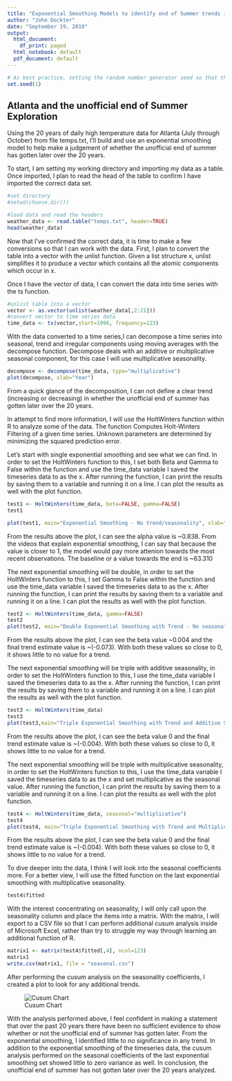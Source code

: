 ---
title: "Exponential Smoothing Models to identify end of Summer trends in Atlanta"
author: "John Dockter"
date: "September 19, 2019"
output:
  html_document:
    df_print: paged
  html_notebook: default
  pdf_document: default
---
```{r}
# As best practice, setting the random number generator seed so that the results are reproducible
set.seed(1)
```
## Atlanta and the unofficial end of Summer Exploration
Using the 20 years of daily high temperature data for Atlanta (July through October) from file temps.txt, I'll build and use an exponential smoothing model to help make a judgement of whether the unofficial end of summer has gotten later over the 20 years. 

To start, I am setting my working directory and importing my data as a table. Once imported, I plan to read the head of the table to confirm I have imported the correct data set.
```{r Set directory and import data}
#set directory
#setwd(choose.dir())

#load data and read the headers
weather_data <- read.table("temps.txt", header=TRUE)
head(weather_data)
```

Now that I've confirmed the correct data, it is time to make a few conversions so that I can work with the data. First, I plan to convert the table into a vector with the unlist function. Given a list structure x, unlist simplifies it to produce a vector which contains all the atomic components which occur in x.

Once I have the vector of data, I can convert the data into time series with the ts function. 
```{r Convert data to vector then timeseries}
#unlist table into a vector 
vector <- as.vector(unlist(weather_data[,2:21]))
#convert vector to time series data
time_data <- ts(vector,start=1996, frequency=123)
```
With the data converted to a time series,I can decompose a time series into seasonal, trend and irregular components using moving averages with the decompose function. Decompose deals with an additive or multiplicative seasonal component, for this case I will use multiplicative seasonality.
```{r}
decompose <- decompose(time_data, type="multiplicative")
plot(decompose, xlab="Year")
```
From a quick glance of the decomposition, I can not define a clear trend (increasing or decreasing) in whether the unofficial end of summer has gotten later over the 20 years.


In attempt to find more information, I will use the HoltWinters function within R to analyze some of the data. The function Computes Holt-Winters Filtering of a given time series. Unknown parameters are determined by minimizing the squared prediction error.

Let's start with single exponential smoothing and see what we can find. In order to set the HoltWinters function to this, I set both Beta and Gamma to False within the function and use the time_data variable I saved the timeseries data to as the x. After running the function, I can print the results by saving them to a variable and running it on a line. I can plot the results as well with the plot function.   
```{r exponential smoothing}

test1 <- HoltWinters(time_data, beta=FALSE, gamma=FALSE)
test1

plot(test1, main="Exponential Smoothing - No trend/seasonality", xlab="Year", ylab="Temperature")
```
From the results above the plot, I can see the alpha value is ~0.838. From the videos that explain exponential smoothing, I can say that because the value is closer to 1, the model would pay more attenion towards the most recent observations. The baseline or a value towards the end is ~63.310 

The next exponential smoothing will be double, in order to set the HoltWinters function to this, I set Gamma to False within the function and use the time_data variable I saved the timeseries data to as the x. After running the function, I can print the results by saving them to a variable and running it on a line. I can plot the results as well with the plot function.   
```{r double exponential smoothing}
test2 <- HoltWinters(time_data, gamma=FALSE)
test2
plot(test2, main="Double Exponential Smoothing with Trend - No seasonality", xlab="Year", ylab="Temperature")
```
From the results above the plot, I can see the beta value ~0.004 and the final trend estimate value is ~(-0.073). With both these values so close to 0, it shows little to no value for a trend. 

The next exponential smoothing will be triple with additive seasonality, in order to set the HoltWinters function to this, I use the time_data variable I saved the timeseries data to as the x. After running the function, I can print the results by saving them to a variable and running it on a line. I can plot the results as well with the plot function.   
```{r triple exponential smoothing}
test3 <- HoltWinters(time_data)
test3
plot(test3,main="Triple Exponential Smoothing with Trend and Additive Seasonality", xlab="Year", ylab="Temperature")
```
From the results above the plot, I can see the beta value 0 and the final trend estimate value is ~(-0.004). With both these values so close to 0, it shows little to no value for a trend. 

The next exponential smoothing will be triple with multiplicative seasonality, in order to set the HoltWinters function to this, I use the time_data variable I saved the timeseries data to as the x and set multiplicative as the seasonal value. After running the function, I can print the results by saving them to a variable and running it on a line. I can plot the results as well with the plot function.  
```{r triple exponential smoothing with multiplicative seasonality}
test4 <- HoltWinters(time_data, seasonal="multiplicative")
test4
plot(test4, main="Triple Exponential Smoothing with Trend and Multiplicative Seasonality", xlab="Year", ylab="Temperature")

```
From the results above the plot, I can see the beta value 0 and the final trend estimate value is ~(-0.004). With both these values so close to 0, it shows little to no value for a trend.

To dive deeper into the data, I think I will look into the seasonal coefficients more. For a better view, I will use the fitted function on the last exponential smoothing with multiplicative seasonality. 
```{r}
test4$fitted
```

With the interest concentrating on seasonality, I will only call upon the seasonality column and place the items into a matrix. With the matrix, I will export to a CSV file so that I can perform additional cusum analysis inside of Microsoft Excel, rather than try to struggle my way through learning an additional function of R. 

```{r put seasonal factors into matrix}
matrix1 <- matrix(test4$fitted[,4], ncol=123)
matrix1
write.csv(matrix1, file = "seasonal.csv")
```

After performing the cusum analysis on the seasonality coefficients, I created a plot to look for any additional trends. 

![Cusum Chart](ESMcusumchart.png)

With the analysis performed above, I feel confident in making a statement that over the past 20 years there have been no sufficient evidence to show whether or not the unofficial end of summer has gotten later. From the exponential smoothing, I identified little to no significance in any trend. In addition to the exponential smoothing of the timeseries data, the cusum analysis performed on the seasonal coefficients of the last exponential smoothing set showed little to zero variance as well. In conclusion, the unofficial end of summer has not gotten later over the 20 years analyzed.  


